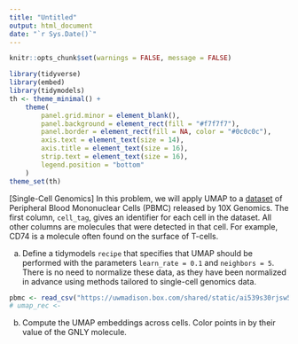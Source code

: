 ```yaml
---
title: "Untitled"
output: html_document
date: "`r Sys.Date()`"
---
```


```r
knitr::opts_chunk$set(warnings = FALSE, message = FALSE)
```

```r
library(tidyverse)
library(embed)
library(tidymodels)
th <- theme_minimal() +
    theme(
        panel.grid.minor = element_blank(),
        panel.background = element_rect(fill = "#f7f7f7"),
        panel.border = element_rect(fill = NA, color = "#0c0c0c"),
        axis.text = element_text(size = 14),
        axis.title = element_text(size = 16),
        strip.text = element_text(size = 16),
        legend.position = "bottom"
    )
theme_set(th)
```

[Single-Cell Genomics]  In this problem, we will apply UMAP to a
[dataset](https://uwmadison.box.com/shared/static/ai539s30rjsw5ke4vxbjrxjaiihq7edk.csv)
of Peripheral Blood Mononuclear Cells (PBMC) released by 10X Genomics. The first
column, `cell_tag`, gives an identifier for each cell in the dataset. All other
columns are molecules that were detected in that cell. For example, CD74 is a
molecule often found on the surface of T-cells.
    
a. Define a tidymodels `recipe` that specifies that UMAP should be performed
with the parameters `learn_rate = 0.1` and `neighbors = 5`. There is no need to
normalize these data, as they have been normalized in advance using methods
tailored to single-cell genomics data.

```r
pbmc <- read_csv("https://uwmadison.box.com/shared/static/ai539s30rjsw5ke4vxbjrxjaiihq7edk.csv")
# umap_rec <-
```

b. Compute the UMAP embeddings across cells. Color points in by their value of
the GNLY molecule.

